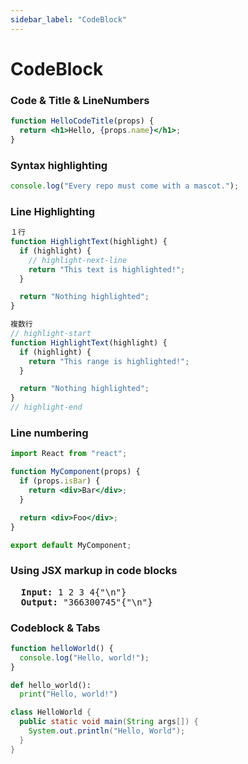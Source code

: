 ```yaml
---
sidebar_label: "CodeBlock"
---
```



# CodeBlock

### Code & Title & LineNumbers

```jsx showLineNumbers title="/src/components/HelloCodeTitle.js"
function HelloCodeTitle(props) {
  return <h1>Hello, {props.name}</h1>;
}
```

### Syntax highlighting

```js
console.log("Every repo must come with a mascot.");
```

### Line Highlighting

```js
１行
function HighlightText(highlight) {
  if (highlight) {
    // highlight-next-line
    return "This text is highlighted!";
  }

  return "Nothing highlighted";
}

複数行
// highlight-start
function HighlightText(highlight) {
  if (highlight) {
    return "This range is highlighted!";
  }

  return "Nothing highlighted";
}
// highlight-end
```

### Line numbering

```jsx {1,4-6,11} showLineNumbers
import React from "react";

function MyComponent(props) {
  if (props.isBar) {
    return <div>Bar</div>;
  }

  return <div>Foo</div>;
}

export default MyComponent;
```

### Using JSX markup in code blocks

<pre>
  <b>Input: </b>1 2 3 4{"\n"}
  <b>Output: </b>"366300745"{"\n"}
</pre>

### Codeblock & Tabs

<Tabs>
<TabItem value="js" label="JavaScript">

```js
function helloWorld() {
  console.log("Hello, world!");
}
```

</TabItem>
<TabItem value="py" label="Python">

```py
def hello_world():
  print("Hello, world!")
```

</TabItem>
<TabItem value="java" label="Java">

```java
class HelloWorld {
  public static void main(String args[]) {
    System.out.println("Hello, World");
  }
}
```

</TabItem>
</Tabs>
